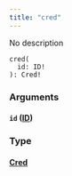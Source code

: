 ```yaml
---
title: "cred"
---
```


No description

```
cred(
  id: ID!
): Cred!

```

### Arguments[](#arguments "Direct link to heading")

#### `id` ([ID](/developer/graphql-api/references/scalars/id))[](#id-id "Direct link to heading")

### Type[](#type "Direct link to heading")

#### [Cred](/developer/graphql-api/references/objects/cred)[](#cred "Direct link to heading")